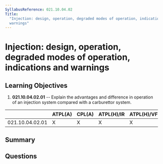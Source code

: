 ```yaml
---
SyllabusReference: 021.10.04.02
Title:
  "Injection: design, operation, degraded modes of operation, indications and
  warnings"
---
```


# Injection: design, operation, degraded modes of operation, indications and warnings

## Learning Objectives

1.  **021.10.04.02.01** -- Explain the advantages and difference in operation of
    an injection system compared with a carburettor system.

|                 | ATPL(A) | CPL(A) | ATPL(H)/IR | ATPL(H)/VFR | CPL(H) | IR | CBIR(A) |
| --------------- | ------- | ------ | ---------- | ----------- | ------ | -- | ------- |
| 021.10.04.02.01 | X       | X      | X          | X           | X      |    |         |

## Summary

## Questions
